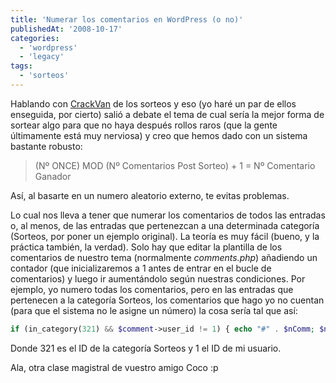 ```yaml
---
title: 'Numerar los comentarios en WordPress (o no)'
publishedAt: '2008-10-17'
categories:
  - 'wordpress'
  - 'legacy'
tags:
  - 'sorteos'
---
```


Hablando con [CrackVan](http://blog.crackvan.net/) de los sorteos y eso (yo haré un par de ellos enseguida, por cierto) salió a debate el tema de cual sería la mejor forma de sortear algo para que no haya después rollos raros (que la gente últimamente está muy nerviosa) y creo que hemos dado con un sistema bastante robusto:

> (Nº ONCE) MOD (Nº Comentarios Post Sorteo) + 1 = Nº Comentario Ganador

Así, al basarte en un numero aleatorio externo, te evitas problemas.

Lo cual nos lleva a tener que numerar los comentarios de todos las entradas o, al menos, de las entradas que pertenezcan a una determinada categoría (Sorteos, por poner un ejemplo original). La teoría es muy fácil (bueno, y la práctica también, la verdad). Solo hay que editar la plantilla de los comentarios de nuestro tema (normalmente _comments.php_) añadiendo un contador (que inicializaremos a 1 antes de entrar en el bucle de comentarios) y luego ir aumentándolo según nuestras condiciones. Por ejemplo, yo numero todas los comentarios, pero en las entradas que pertenecen a la categoría Sorteos, los comentarios que hago yo no cuentan (para que el sistema no le asigne un número) la cosa sería tal que así:

```php
if (in_category(321) && $comment->user_id != 1) { echo "#" . $nComm; $nComm++;}
```

Donde 321 es el ID de la categoría Sorteos y 1 el ID de mi usuario.

Ala, otra clase magistral de vuestro amigo Coco :p
